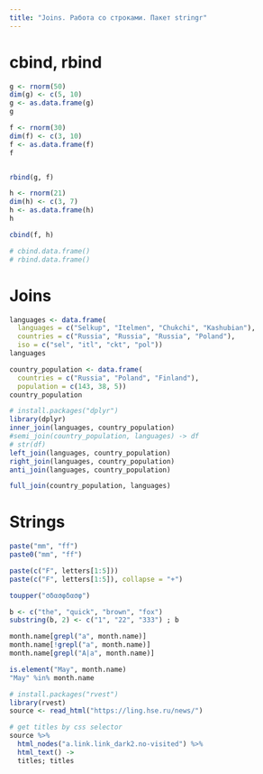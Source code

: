 ```yaml
---
title: "Joins. Работа со строками. Пакет stringr"
---
```

# cbind, rbind

```r
g <- rnorm(50)
dim(g) <- c(5, 10)
g <- as.data.frame(g)
g

f <- rnorm(30)
dim(f) <- c(3, 10)
f <- as.data.frame(f)
f


rbind(g, f)

h <- rnorm(21)
dim(h) <- c(3, 7)
h <- as.data.frame(h)
h

cbind(f, h)

# cbind.data.frame()
# rbind.data.frame()
```

# Joins
```r
languages <- data.frame(
  languages = c("Selkup", "Itelmen", "Chukchi", "Kashubian"),
  countries = c("Russia", "Russia", "Russia", "Poland"),
  iso = c("sel", "itl", "ckt", "pol"))
languages

country_population <- data.frame(
  countries = c("Russia", "Poland", "Finland"),
  population = c(143, 38, 5))
country_population

# install.packages("dplyr")
library(dplyr)
inner_join(languages, country_population)
#semi_join(country_population, languages) -> df
# str(df)
left_join(languages, country_population)
right_join(languages, country_population)
anti_join(languages, country_population)

full_join(country_population, languages)
```

# Strings
```r
paste("mm", "ff")
paste0("mm", "ff")

paste(c("F", letters[1:5]))
paste(c("F", letters[1:5]), collapse = "+")

toupper("σδασφδασφ")

b <- c("the", "quick", "brown", "fox")
substring(b, 2) <- c("1", "22", "333") ; b

month.name[grepl("a", month.name)]
month.name[!grepl("a", month.name)]
month.name[grepl("A|a", month.name)]

is.element("May", month.name)
"May" %in% month.name

# install.packages("rvest")
library(rvest)
source <- read_html("https://ling.hse.ru/news/")

# get titles by css selector
source %>% 
  html_nodes("a.link.link_dark2.no-visited") %>%
  html_text() -> 
  titles; titles
```

